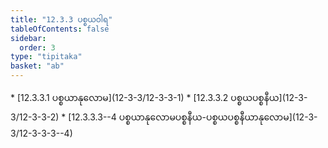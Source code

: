 ```yaml
---
title: "12.3.3 ပစ္စယဝါရ"
tableOfContents: false
sidebar:
  order: 3
type: "tipitaka"
basket: "ab"
---
```



<DynamicBreadcrumb />



<TableOfContents>
* [12.3.3.1 ပစ္စယာနုလောမ](12-3-3/12-3-3-1)
* [12.3.3.2 ပစ္စယပစ္စနီယ](12-3-3/12-3-3-2)
* [12.3.3.3--4 ပစ္စယာနုလောမပစ္စနီယ-ပစ္စယပစ္စနီယာနုလောမ](12-3-3/12-3-3-3--4)
</TableOfContents>